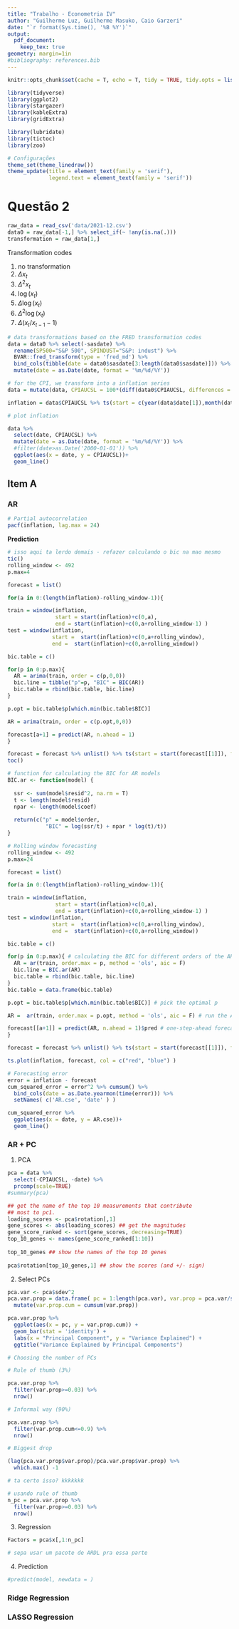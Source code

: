 ```yaml
---
title: "Trabalho - Econometria IV"
author: "Guilherme Luz, Guilherme Masuko, Caio Garzeri"
date: "`r format(Sys.time(), '%B %Y')`"
output: 
  pdf_document: 
    keep_tex: true
geometry: margin=1in
#bibliography: references.bib 
---
```


```r
knitr::opts_chunk$set(cache = T, echo = T, tidy = TRUE, tidy.opts = list(width.cutoff = 60), warning = F, message = F)
```

```r
library(tidyverse)
library(ggplot2)
library(stargazer)
library(kableExtra)
library(gridExtra)
```

```r
library(lubridate)
library(tictoc)
library(zoo)
```


```r
# Configurações 
theme_set(theme_linedraw())
theme_update(title = element_text(family = 'serif'),
             legend.text = element_text(family = 'serif')) 
```

# Questão 2

```r
raw_data = read_csv('data/2021-12.csv')
data0 = raw_data[-1,] %>% select_if(~ !any(is.na(.)))
transformation = raw_data[1,]
```

Transformation codes

1. no transformation
2. $\Delta x_t$
3. $\Delta^2 x_t$ 
4. $\log(x_t)$
5. $\Delta \log(x_t)$
6. $\Delta^2 \log(x_t)$
7. $\Delta (x_t/x_{t-1} -1)$

```r
# data transformations based on the FRED transformation codes
data = data0 %>% select(-sasdate) %>% 
  rename(SP500="S&P 500", SPINDUST="S&P: indust") %>%
  BVAR::fred_transform(type = 'fred_md') %>%
  bind_cols(tibble(date = data0$sasdate[3:length(data0$sasdate)])) %>%
  mutate(date = as.Date(date, format = '%m/%d/%Y'))

# for the CPI, we transform into a inflation series
data = mutate(data, CPIAUCSL = 100*(diff(data0$CPIAUCSL, differences = 1)/data0$CPIAUCSL[-1])[-1])
```

```r
inflation = data$CPIAUCSL %>% ts(start = c(year(data$date[1]),month(data$date[1])), frequency = 12)
```


\textcolor{blue}{Detalhe: estou usando a definição de inflação dada no enunciado $\pi_t = \frac{\Delta P_t}{P_t}$, que difere da definição usual $\pi_t = \frac{\Delta P_t}{P_{t-1}}$}

```r
# plot inflation

data %>% 
  select(date, CPIAUCSL) %>%
  mutate(date = as.Date(date, format = '%m/%d/%Y')) %>%
  #filter(date>as.Date('2000-01-01')) %>%
  ggplot(aes(x = date, y = CPIAUCSL))+
  geom_line()
```


## Item A

### AR

```r
# Partial autocorrelation
pacf(inflation, lag.max = 24)
```

**Prediction**

```r
# isso aqui ta lerdo demais - refazer calculando o bic na mao mesmo
tic()
rolling_window <- 492
p.max=4

forecast = list()

for(a in 0:(length(inflation)-rolling_window-1)){

train = window(inflation, 
               start = start(inflation)+c(0,a), 
               end = start(inflation)+c(0,a+rolling_window-1) )
test = window(inflation, 
              start =  start(inflation)+c(0,a+rolling_window), 
              end =  start(inflation)+c(0,a+rolling_window))

bic.table = c()

for(p in 0:p.max){
  AR = arima(train, order = c(p,0,0))
  bic.line = tibble("p"=p, "BIC" = BIC(AR))
  bic.table = rbind(bic.table, bic.line)
}

p.opt = bic.table$p[which.min(bic.table$BIC)]

AR = arima(train, order = c(p.opt,0,0))

forecast[a+1] = predict(AR, n.ahead = 1)
}

forecast = forecast %>% unlist() %>% ts(start = start(forecast[[1]]), frequency = frequency(forecast[[1]]))
toc()
```

```r
# function for calculating the BIC for AR models
BIC.ar <- function(model) {
  
  ssr <- sum(model$resid^2, na.rm = T)
  t <- length(model$resid)
  npar <- length(model$coef)
  
  return(c("p" = model$order,
            "BIC" = log(ssr/t) + npar * log(t)/t))
}
```


```r
# Rolling window forecasting
rolling_window <- 492
p.max=24

forecast = list()

for(a in 0:(length(inflation)-rolling_window-1)){

train = window(inflation, 
               start = start(inflation)+c(0,a), 
               end = start(inflation)+c(0,a+rolling_window-1) )
test = window(inflation, 
              start =  start(inflation)+c(0,a+rolling_window), 
              end =  start(inflation)+c(0,a+rolling_window))

bic.table = c()

for(p in 0:p.max){ # calculating the BIC for different orders of the AR(p)
  AR = ar(train, order.max = p, method = 'ols', aic = F)
  bic.line = BIC.ar(AR) 
  bic.table = rbind(bic.table, bic.line)
}
bic.table = data.frame(bic.table)

p.opt = bic.table$p[which.min(bic.table$BIC)] # pick the optimal p

AR =  ar(train, order.max = p.opt, method = 'ols', aic = F) # run the AR model with the optimal p

forecast[[a+1]] = predict(AR, n.ahead = 1)$pred # one-step-ahead forecast
}

forecast = forecast %>% unlist() %>% ts(start = start(forecast[[1]]), frequency =  frequency(forecast[[1]]) )
```



```r
ts.plot(inflation, forecast, col = c("red", "blue") )
```

```r
# Forecasting error
error = inflation - forecast
cum_squared_error = error^2 %>% cumsum() %>%
  bind_cols(date = as.Date.yearmon(time(error))) %>%
  setNames( c('AR.cse', 'date' ) )

cum_squared_error %>%
  ggplot(aes(x = date, y = AR.cse))+
  geom_line()

```


### AR + PC

1. PCA

```r
pca = data %>% 
  select(-CPIAUCSL, -date) %>% 
  prcomp(scale=TRUE)  
#summary(pca)
```

```r
## get the name of the top 10 measurements that contribute
## most to pc1.
loading_scores <- pca$rotation[,1]
gene_scores <- abs(loading_scores) ## get the magnitudes
gene_score_ranked <- sort(gene_scores, decreasing=TRUE)
top_10_genes <- names(gene_score_ranked[1:10])
 
top_10_genes ## show the names of the top 10 genes
 
pca$rotation[top_10_genes,1] ## show the scores (and +/- sign)
```

2. Select PCs

```r
pca.var <- pca$sdev^2
pca.var.prop = data.frame( pc = 1:length(pca.var), var.prop = pca.var/sum(pca.var)) %>%
  mutate(var.prop.cum = cumsum(var.prop))

pca.var.prop %>%
  ggplot(aes(x = pc, y = var.prop.cum)) +
  geom_bar(stat = 'identity') +
  labs(x = "Principal Component", y = "Variance Explained") +
  ggtitle("Variance Explained by Principal Components")

```

```r
# Choosing the number of PCs

# Rule of thumb (3%)

pca.var.prop %>%
  filter(var.prop>=0.03) %>%
  nrow()
```

```r
# Informal way (90%)

pca.var.prop %>%
  filter(var.prop.cum<=0.9) %>%
  nrow()
```

```r
# Biggest drop 

(lag(pca.var.prop$var.prop)/pca.var.prop$var.prop) %>%
  which.max() -1 

# ta certo isso? kkkkkkk

```

\textcolor{blue}{colocar alguma explicacao de qual criterio vamos adotar - usar rule of thumb q foi oq o masuko usou na 1}

```r
# usando rule of thumb
n_pc = pca.var.prop %>%
  filter(var.prop>=0.03) %>%
  nrow()
```

3. Regression

\textcolor{red}{como escolher a ordem do AR? nao devia fazer isso conjuntamente com os fatores?}

```r
Factors = pca$x[,1:n_pc]

# sepa usar um pacote de ARDL pra essa parte


```


4. Prediction

```r
#predict(model, newdata = )
```



### Ridge Regression

### LASSO Regression








